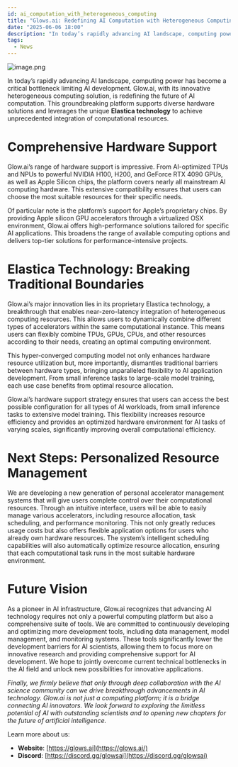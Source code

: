 ```yaml
---
id: ai_computation_with_heterogeneous_computing
title: "Glows.ai: Redefining AI Computation with Heterogeneous Computing"
date: "2025-06-06 18:00"
description: "In today’s rapidly advancing AI landscape, computing power has become a critical bottleneck limiting AI development."
tags:
  - News
---
```


![image.png](./img/workshop_v1.1.webp)

In today’s rapidly advancing AI landscape, computing power has become a critical bottleneck limiting AI development. Glow.ai, with its innovative heterogeneous computing solution, is redefining the future of AI computation. This groundbreaking platform supports diverse hardware solutions and leverages the unique **Elastica technology** to achieve unprecedented integration of computational resources.

# **Comprehensive Hardware Support**

Glow.ai’s range of hardware support is impressive. From AI-optimized TPUs and NPUs to powerful NVIDIA H100, H200, and GeForce RTX 4090 GPUs, as well as Apple Silicon chips, the platform covers nearly all mainstream AI computing hardware. This extensive compatibility ensures that users can choose the most suitable resources for their specific needs.

Of particular note is the platform’s support for Apple’s proprietary chips. By providing Apple silicon GPU accelerators through a virtualized OSX environment, Glow.ai offers high-performance solutions tailored for specific AI applications. This broadens the range of available computing options and delivers top-tier solutions for performance-intensive projects.

# **Elastica Technology: Breaking Traditional Boundaries**

Glow.ai’s major innovation lies in its proprietary Elastica technology, a breakthrough that enables near-zero-latency integration of heterogeneous computing resources. This allows users to dynamically combine different types of accelerators within the same computational instance. This means users can flexibly combine TPUs, GPUs, CPUs, and other resources according to their needs, creating an optimal computing environment.

This hyper-converged computing model not only enhances hardware resource utilization but, more importantly, dismantles traditional barriers between hardware types, bringing unparalleled flexibility to AI application development. From small inference tasks to large-scale model training, each use case benefits from optimal resource allocation.

Glow.ai’s hardware support strategy ensures that users can access the best possible configuration for all types of AI workloads, from small inference tasks to extensive model training. This flexibility increases resource efficiency and provides an optimized hardware environment for AI tasks of varying scales, significantly improving overall computational efficiency.

# **Next Steps: Personalized Resource Management**

We are developing a new generation of personal accelerator management systems that will give users complete control over their computational resources. Through an intuitive interface, users will be able to easily manage various accelerators, including resource allocation, task scheduling, and performance monitoring. This not only greatly reduces usage costs but also offers flexible application options for users who already own hardware resources. The system’s intelligent scheduling capabilities will also automatically optimize resource allocation, ensuring that each computational task runs in the most suitable hardware environment.

# **Future Vision**

As a pioneer in AI infrastructure, Glow.ai recognizes that advancing AI technology requires not only a powerful computing platform but also a comprehensive suite of tools. We are committed to continuously developing and optimizing more development tools, including data management, model management, and monitoring systems. These tools significantly lower the development barriers for AI scientists, allowing them to focus more on innovative research and providing comprehensive support for AI development. We hope to jointly overcome current technical bottlenecks in the AI field and unlock new possibilities for innovative applications.

_Finally, we firmly believe that only through deep collaboration with the AI science community can we drive breakthrough advancements in AI technology. Glow.ai is not just a computing platform; it is a bridge connecting AI innovators. We look forward to exploring the limitless potential of AI with outstanding scientists and to opening new chapters for the future of artificial intelligence._

Learn more about us:

- **Website**: [https://glows.ai](https://glows.ai/)
- **Discord**: [https://discord.gg/glowsai](https://discord.gg/glowsai)

